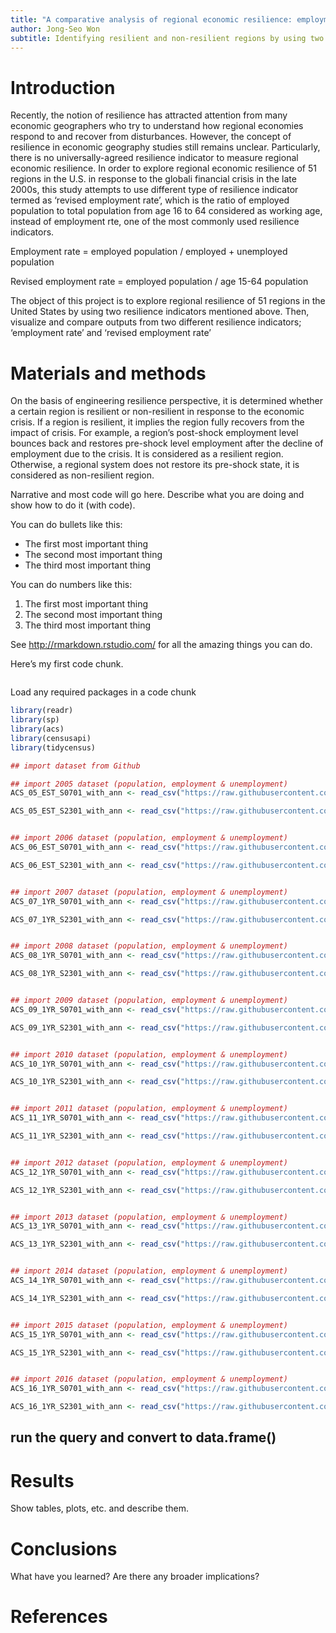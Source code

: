 ```yaml
---
title: "A comparative analysis of regional economic resilience: employment rate and revised employment rate"
author: Jong-Seo Won
subtitle: Identifying resilient and non-resilient regions by using two different resilience indicators 
---
```


# Introduction
Recently, the notion of resilience has attracted attention from many economic geographers who try to understand how regional economies respond to and recover from disturbances. However, the concept of resilience in economic geography studies still remains unclear. Particularly, there is no universally-agreed resilience indicator to measure regional economic resilience.
In order to explore regional economic resilience of 51 regions in the U.S. in response to the globali financial crisis in the late 2000s, this study attempts to use different type of resilience indicator termed as 'revised employment rate', which is the ratio of employed population to total population from age 16 to 64 considered as working age, instead of employment rte, one of the most commonly used resilience indicators.


Employment rate = employed population / employed + unemployed population

Revised employment rate = employed population / age 15-64 population


The object of this project is to  explore regional resilience of 51 regions in the United States  by using two resilience indicators mentioned above. Then, visualize and compare outputs from two different resilience indicators; 'employment rate' and 'revised employment rate'



# Materials and methods
On the basis of engineering resilience perspective, it is determined whether a certain region is resilient or non-resilient in response to the economic crisis. If a region is resilient, it implies the region fully recovers from the impact of crisis. For example, a region's post-shock employment level bounces back and restores pre-shock level employment after the decline of employment due to the crisis. It is considered as a resilient region. Otherwise, a regional system does not restore its pre-shock state, it is considered as non-resilient region.



Narrative and most code will go here.  Describe what you are doing and show how to do it (with code).

You can do bullets like this:

* The first most important thing
* The second most important thing
* The third most important thing

You can do numbers like this:

1. The first most important thing
2. The second most important thing
3. The third most important thing

See [http://rmarkdown.rstudio.com/](http://rmarkdown.rstudio.com/) for all the amazing things you can do.


Here's my first code chunk.
```r


```

Load any required packages in a code chunk

```r
library(readr)
library(sp)
library(acs)
library(censusapi)
library(tidycensus)


```




```r
## import dataset from Github

## import 2005 dataset (population, employment & unemployment)
ACS_05_EST_S0701_with_ann <- read_csv("https://raw.githubusercontent.com/jongseow/RDataScience_Project/master/data_project/ACS_05_EST_S0701_with_ann.csv")

ACS_05_EST_S2301_with_ann <- read_csv("https://raw.githubusercontent.com/jongseow/RDataScience_Project/master/data_project/ACS_05_EST_S2301_with_ann.csv")


## import 2006 dataset (population, employment & unemployment)
ACS_06_EST_S0701_with_ann <- read_csv("https://raw.githubusercontent.com/jongseow/RDataScience_Project/master/data_project/ACS_06_EST_S0701_with_ann.csv")

ACS_06_EST_S2301_with_ann <- read_csv("https://raw.githubusercontent.com/jongseow/RDataScience_Project/master/data_project/ACS_06_EST_S2301_with_ann.csv")


## import 2007 dataset (population, employment & unemployment)
ACS_07_1YR_S0701_with_ann <- read_csv("https://raw.githubusercontent.com/jongseow/RDataScience_Project/master/data_project/ACS_07_1YR_S0701_with_ann.csv")

ACS_07_1YR_S2301_with_ann <- read_csv("https://raw.githubusercontent.com/jongseow/RDataScience_Project/master/data_project/ACS_07_1YR_S2301_with_ann.csv")


## import 2008 dataset (population, employment & unemployment)
ACS_08_1YR_S0701_with_ann <- read_csv("https://raw.githubusercontent.com/jongseow/RDataScience_Project/master/data_project/ACS_08_1YR_S0701_with_ann.csv")

ACS_08_1YR_S2301_with_ann <- read_csv("https://raw.githubusercontent.com/jongseow/RDataScience_Project/master/data_project/ACS_08_1YR_S2301_with_ann.csv")


## import 2009 dataset (population, employment & unemployment)
ACS_09_1YR_S0701_with_ann <- read_csv("https://raw.githubusercontent.com/jongseow/RDataScience_Project/master/data_project/ACS_09_1YR_S0701_with_ann.csv")

ACS_09_1YR_S2301_with_ann <- read_csv("https://raw.githubusercontent.com/jongseow/RDataScience_Project/master/data_project/ACS_09_1YR_S2301_with_ann.csv")


## import 2010 dataset (population, employment & unemployment)
ACS_10_1YR_S0701_with_ann <- read_csv("https://raw.githubusercontent.com/jongseow/RDataScience_Project/master/data_project/ACS_10_1YR_S0701_with_ann.csv")

ACS_10_1YR_S2301_with_ann <- read_csv("https://raw.githubusercontent.com/jongseow/RDataScience_Project/master/data_project/ACS_10_1YR_S2301_with_ann.csv")


## import 2011 dataset (population, employment & unemployment)
ACS_11_1YR_S0701_with_ann <- read_csv("https://raw.githubusercontent.com/jongseow/RDataScience_Project/master/data_project/ACS_11_1YR_S0701_with_ann.csv")

ACS_11_1YR_S2301_with_ann <- read_csv("https://raw.githubusercontent.com/jongseow/RDataScience_Project/master/data_project/ACS_11_1YR_S2301_with_ann.csv")


## import 2012 dataset (population, employment & unemployment)
ACS_12_1YR_S0701_with_ann <- read_csv("https://raw.githubusercontent.com/jongseow/RDataScience_Project/master/data_project/ACS_12_1YR_S0701_with_ann.csv")

ACS_12_1YR_S2301_with_ann <- read_csv("https://raw.githubusercontent.com/jongseow/RDataScience_Project/master/data_project/ACS_12_1YR_S2301_with_ann.csv")


## import 2013 dataset (population, employment & unemployment)
ACS_13_1YR_S0701_with_ann <- read_csv("https://raw.githubusercontent.com/jongseow/RDataScience_Project/master/data_project/ACS_13_1YR_S0701_with_ann.csv")

ACS_13_1YR_S2301_with_ann <- read_csv("https://raw.githubusercontent.com/jongseow/RDataScience_Project/master/data_project/ACS_13_1YR_S2301_with_ann.csv")


## import 2014 dataset (population, employment & unemployment)
ACS_14_1YR_S0701_with_ann <- read_csv("https://raw.githubusercontent.com/jongseow/RDataScience_Project/master/data_project/ACS_14_1YR_S0701_with_ann.csv")

ACS_14_1YR_S2301_with_ann <- read_csv("https://raw.githubusercontent.com/jongseow/RDataScience_Project/master/data_project/ACS_14_1YR_S2301_with_ann.csv")


## import 2015 dataset (population, employment & unemployment)
ACS_15_1YR_S0701_with_ann <- read_csv("https://raw.githubusercontent.com/jongseow/RDataScience_Project/master/data_project/ACS_15_1YR_S0701_with_ann.csv")

ACS_15_1YR_S2301_with_ann <- read_csv("https://raw.githubusercontent.com/jongseow/RDataScience_Project/master/data_project/ACS_15_1YR_S2301_with_ann.csv")


## import 2016 dataset (population, employment & unemployment)
ACS_16_1YR_S0701_with_ann <- read_csv("https://raw.githubusercontent.com/jongseow/RDataScience_Project/master/data_project/ACS_16_1YR_S0701_with_ann.csv")

ACS_16_1YR_S2301_with_ann <- read_csv("https://raw.githubusercontent.com/jongseow/RDataScience_Project/master/data_project/ACS_16_1YR_S2301_with_ann.csv")
```





## run the query and convert to data.frame()



# Results

Show tables, plots, etc. and describe them.

# Conclusions

What have you learned?  Are there any broader implications?

# References

